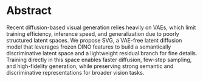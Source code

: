 # Abstract

Recent diffusion-based visual generation relies heavily on VAEs, which limit training efficiency, inference speed, and generalization due to poorly structured latent spaces. We propose SVG, a VAE-free latent diffusion model that leverages frozen DINO features to build a semantically discriminative latent space and a lightweight residual branch for fine details. Training directly in this space enables faster diffusion, few-step sampling, and high-fidelity generation, while preserving strong semantic and discriminative representations for broader vision tasks.
